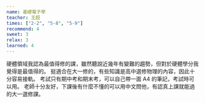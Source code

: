 ```yaml
---
name: 基礎電子學
teacher: 王超
times: ["2-2", "5-8", "5-9"]
recommend: 4
sweet: 3
relax: 3
learned: 4
---
```

硬體領域我認為最值得修的課，雖然聽說近幾年有變難的趨勢，但對於硬體學分我覺得是最值得的。
挺適合在大一修的，有些知識是高中選修物理的內容，因此十分容易接軌。
考試只有期中考和期末考，可以自己帶一面 A4 的筆記，考試時可以用。
老師十分友好，下課後有什麼不懂的可以用中文問他，有認真上課就能過的大一選修課。

